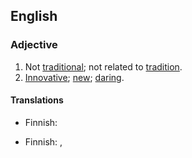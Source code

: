 ==English==
===Adjective===
{{en-adj}}
# Not [[traditional]]; not related to [[tradition]].
# [[innovative|Innovative]]; [[new]]; [[daring]].

====Translations====
{{trans-top|not traditional}}
* Finnish: {{t-|fi|epäperinteinen}}
{{trans-mid}}
{{trans-bottom}}

{{trans-top|innovative, new, daring}}
* Finnish: {{t-|fi|uudenlainen}}, {{t-|fi|epäperinteinen}}
{{trans-mid}}
{{trans-bottom}}